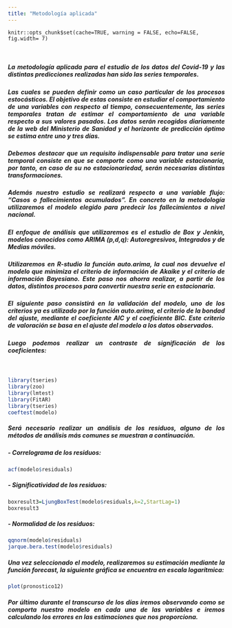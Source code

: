 ```yaml
---
title: "Metodología aplicada"
---
```


```rsetup
knitr::opts_chunk$set(cache=TRUE, warning = FALSE, echo=FALSE, fig.width= 7)
```



&nbsp;
<div style="text-align: justify">
##### La metodología aplicada para el estudio de los datos del Covid-19 y las distintas predicciones realizadas han sido las series temporales.
##### Las cuales se pueden definir como un caso particular de los procesos estocásticos. El objetivo de estas consiste en estudiar el comportamiento de una variables con respecto al tiempo, consecuentemente, las series temporales tratan de estimar el comportamiento de una variable respecto a sus valores pasados. Los datos serán recogidos diariamente de la web del Ministerio de Sanidad y el horizonte de predicción óptimo se estima entre uno y tres días.
##### Debemos destacar que un requisito indispensable para tratar una serie temporal consiste en que se comporte como una variable estacionaria, por tanto, en caso de su no estacionariedad, serán necesarias distintas transformaciones. 
##### Además nuestro estudio se realizará respecto a una variable flujo: "Casos o fallecimientos acumulados". En concreto en la metodología utilizaremos el modelo elegido para predecir los fallecimientos a nivel nacional.
##### El enfoque de análisis que utilizaremos es el estudio de Box y Jenkin, modelos conocidos como ARIMA (p,d,q): Autoregresivos, Integrados y de Medias móviles.
##### Utilizaremos en R-studio la función auto.arima, la cual nos devuelve el modelo que minimiza el criterio de información de Akaike y el criterio de información Bayesiano. Este paso nos ahorra realizar, a partir de los datos, distintos procesos para convertir nuestra serie en estacionaria.
##### El siguiente paso consistirá en la validación del modelo, uno de los criterios ya es utilizado por la función auto.arima, el criterio de la bondad del ajuste, mediante el coeficiente AIC y el coeficiente BIC. Este criterio de valoración se basa en el ajuste del modelo a los datos observados.
##### Luego podemos realizar un contraste de significación de los coeficientes: 
<div/>
&nbsp;


```r
library(tseries)
library(zoo)
library(lmtest)
library(FitAR)
library(tseries)
coeftest(modelo)
```



##### Será necesario realizar un análisis de los residuos, alguno de los métodos de análisis más comunes se muestran a continuación.

##### - Correlograma de los residuos:


```r
acf(modelo$residuals)
```


##### - Significatividad de los residuos:


```r
boxresult3=LjungBoxTest(modelo$residuals,k=2,StartLag=1)
boxresult3
```


##### - Normalidad de los residuos: 


```r
qqnorm(modelo$residuals)
jarque.bera.test(modelo$residuals)
```

##### Una vez seleccionado el modelo, realizaremos su estimación mediante la función forecast, la siguiente gráfica se encuentra en escala logarítmica:

```r
plot(pronostico12)
```


##### Por último durante el transcurso de los días iremos observando como se comporta nuestro modelo en cada una de las variables e iremos calculando los errores en las estimaciones que nos proporciona. 
